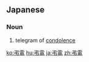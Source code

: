 ==Japanese==
{{ja-kanjitab|弔|電}}

===Noun===
{{ja-noun|ちょうでん}}

# telegram of [[condolence]]

[[ko:弔電]]
[[hu:弔電]]
[[ja:弔電]]
[[zh:弔電]]